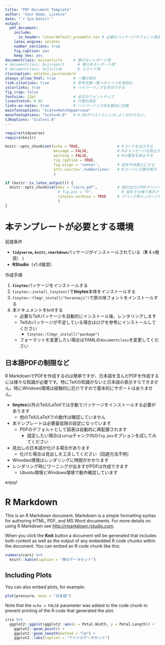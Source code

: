 ```yaml
---
title: "PDF Document Template"
author: "Your Name, Licence"
date: "`r Sys.Date()`"
output:
  pdf_document: 
    include:
      in_header: latex/default_preamble.tex # 必要なパッケージやフォント設定
    latex_engine: xelatex
    number_sections: true
    fig_caption: yes
    keep_tex: yes
documentclass: bxjsarticle     # 章のないレポート用
# documentclass: bxjsreport      # 章のあるレポート用
# documentclass: bxjsslide       # スライド用
classoption: xelatex,ja=standard
always_allow_html: true        # 一種の呪文
link-citations: true           # 参考文献一覧へのリンクを有効化
colorlinks: true               # ハイパーリンクを色分けする
fig_crop: false
fontsize: 12pt                 # 本文のフォントサイズ
linestretch: 0.85              # 行間の指定
links-as-notes: true           # ハイパーリンク先を脚注に記載
mainfontoptions: "Scale=MatchUppercase"
monofontoptions: "Scale=0.8"   # 0.96がベストらしいが…よく分からない。
CJKoptions: "Scale=1.0"
---
```


```r
require(tidyverse)
require(knitr)

knitr::opts_chunk$set(echo = TRUE,                 # Rコードを出力する
                      message = FALSE,             # Rのメッセージを抑止する
                      warning = FALSE,             # Rの警告を抑止する
                      fig_caption = TRUE,
                      fig.align = 'center',        # 図を中央揃えにする
                      attr.source='.numberLines'   # Rコードに行番号表示
                      )

if (knitr::is_latex_output()) {
  knitr::opts_chunk$set(dev = "cairo_pdf",         # 図の出力にPDFデバイスを使う
                        # fig.pos = "H",             # 図をその場で表示させる
                        tinytex.verbose = TRUE     # デバッグ用メッセージを出力
                        )
}
```


# 本テンプレートが必要とする環境

前提条件

* **`tidyverse`, `knitr`, `rmarkdown`**パッケージがインストールされている（**R** 4.x推奨）
)
* **RStudio**（v1.4推奨）

作成手順

1. **`tinytex`**パッケージをインストールする
1. `tinytex::install_tinytex()`で**tinytex**本体をインストールする
1. `tinytex::tlmgr_install("haranoaji")`で原の味フォントをインストールする
1. 本ドキュメントをknitする
    * 必要なTeXパッケージを自動的にインストール後、レンタリングします
    * TeXのパッケージが不足している場合はログを参考にインストールしてください
        * `tinytex::tlmgr_install("package")`
    * フォーマットを変更したい場合はYAMLの`documentclass`を変更してください

\newpage

## 日本語PDFの制限など
R MarkdownでPDFを作成するのは簡単ですが、日本語を含んだPDFを作成するには様々な知識が必要です。特にTeXの知識がないと日本語の表示すらできません。特にWindows環境は経験的に厄介ですので基本的にサポートはありません。  

* **tinytex**以外のTeX/LaTeXでは手動でパッケージをインストールする必要があります
    * 他のTeX/LaTeXでの動作は確認していません
* 本テンプレートは必要最低限の設定になっています
    * PDFのデフォルトとして図表は自動的に再配置されます
        * 固定したい場合は`setup`チャンク内の`fig.pos`オプションを試してみてください
* 見出しの日本語が化ける場合があります
    * 化けた場合は見出しを工夫してください（回避方法不明）
* Winodws環境はレンダリングに時間がかかります
* レンダリング時にワーニングが出ますがPDFは作成できます
    * Ubuntu環境とWindows環境で動作確認しています

enjoy!

\newpage

# R Markdown
This is an R Markdown document. Markdown is a simple formatting syntax for authoring HTML, PDF, and MS Word documents. For more details on using R Markdown see <http://rmarkdown.rstudio.com>.

When you click the **Knit** button a document will be generated that includes both content as well as the output of any embedded R code chunks within the document. You can embed an R code chunk like this:

```r
summary(cars) %>% 
  knitr::kable(caption = "車のデータセット")
```

\newpage

## Including Plots

You can also embed plots, for example:

```r
plot(pressure, main = "日本語")
```

Note that the `echo = FALSE` parameter was added to the code chunk to prevent printing of the R code that generated the plot.

```r
iris %>% 
  ggplot2::ggplot(ggplot2::aes(x = Petal.Width, y = Petal.Length)) + 
    ggplot2::geom_point() + 
    ggplot2::geom_smooth(method = "lm") +
    ggplot2::labs(caption = "アイリスデータセット")
```

